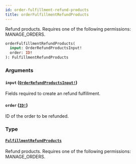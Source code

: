 ```yaml
---
id: order-fulfillment-refund-products
title: orderFulfillmentRefundProducts
---
```


Refund products. Requires one of the following permissions: MANAGE_ORDERS.

```graphql
orderFulfillmentRefundProducts(
  input: OrderRefundProductsInput!
  order: ID!
): FulfillmentRefundProducts

```

### Arguments

#### `input` ([`OrderRefundProductsInput!`](../../../developer/api-reference/inputs/order-refund-products-input))

Fields required to create an refund fulfillment.

#### `order` ([`ID!`](../../../developer/api-reference/scalars/id))

ID of the order to be refunded.

### Type

#### [`FulfillmentRefundProducts`](../../../developer/api-reference/objects/fulfillment-refund-products)

Refund products. Requires one of the following permissions: MANAGE_ORDERS.
